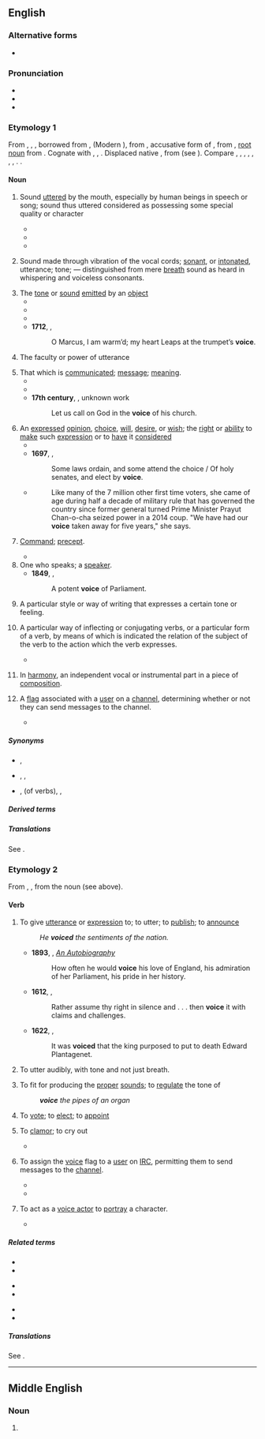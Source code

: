 ==English==
{{wikipedia}}

===Alternative forms===
* {{alter|en|voyce||obsolete}}

===Pronunciation===
* {{IPA|en|/vɔɪs/}}
* {{audio|en|en-us-voice.ogg|Audio (US)}}
* {{rhymes|en|ɔɪs}}

===Etymology 1===
From {{inh|en|enm|voice}}, {{m|enm|voys}}, {{m|enm|vois}}, borrowed from {{der|en|xno|[[voiz]], [[voys]], [[voice]]}}, {{der|en|fro|[[vois]], [[voiz]]}} (Modern {{cog|fr|voix}}), from {{der|en|la|vōcem}}, accusative form of {{m|la|vōx|t=voice}}, from {{der|en|ine-pro|*wṓkʷs}}, [[root noun]] from {{m|ine-pro|*wekʷ-|t=to utter, speak}}. Cognate with {{cog|sa|वाच्}}, {{cog|grc|ὄψ}}, {{cog|fa|آواز|tr=âvâz}}. Displaced native {{cog|enm|steven|t=voice}}, from {{cog|ang|stefn}} (see {{l|en|steven}}). Compare {{m|en|advocate}}, {{m|en|advowson}}, {{m|en|avouch}}, {{m|en|convoke}}, {{m|en|epic}}, {{m|en|vocal}}, {{m|en|vouch}}, {{m|en|vowel}}. {{doublet|en|vox}}.

====Noun====
{{en-noun}}

# Sound [[utter]]ed by the mouth, especially by human beings in speech or song; sound thus uttered considered as possessing some special quality or character
#: {{ux|en|The human '''voice''' is the oldest musical instrument in history.}}
#: {{ux|en|She has a pleasant '''voice'''.}}
#: {{ux|en|His low '''voice''' allowed him to become a bass in the choir.}}
#* {{RQ:Shakespeare Lear|V|iii|309|1|Her '''voice''' was euer ſoft,<br>Gentle, and low, an excellent thing in woman.}}
#* {{RQ:Milton Poems|Nativity|2|And joyn thy '''voice''' unto the Angel Quire,|pageref=2}}
#* {{quote-journal|en|date=April 10, 2011|author=Alistair Magowan| title=Aston Villa 1 - 0 Newcastle| work=BBC Sport| url=http://news.bbc.co.uk/sport2/hi/football/eng_prem/9446263.stm| passage=Villa chief executive Paul Faulkner had backed manager Houllier during the week and asked for the fans to get behind their team as they looked to steer themselves away from the relegation zone. <br>To that end, the home supporters were in good '''voice''' to begin with, but it was Newcastle who started the game in the ascendancy, with Barton putting a diving header over the top from Jose Enrique's cross.}}
# {{lb|en|phonetics}} Sound made through vibration of the vocal cords; [[sonant]], or [[intonated]], utterance; tone; — distinguished from mere [[breath]] sound as heard in whispering and voiceless consonants.
# The [[tone]] or [[sound]] [[emitted]] by an [[object]]
#* {{RQ:King James Version|1 Kings|19|12|text= And after the earthquake, a fire, but the Lord was not in the fire: and after the fire, a still small '''voice'''.}}
#* {{RQ:King James Version|Job|40|9|text=Canst thou thunder with a '''voice''' like him?}}
#* {{RQ:King James Version|Psalms|93|3|text=The floods have lifted up their '''voice'''.}}
#* '''1712''', {{w|Joseph Addison}}, ''{{w|Cato, a Tragedy}}''
#*: O Marcus, I am warm’d; my heart Leaps at the trumpet’s '''voice'''.
# The faculty or power of utterance
#: {{ux|en|to cultivate the '''voice'''}}
# That which is [[communicated]]; [[message]]; [[meaning]].
#* {{RQ:King James Version|Galatians|4|20|text=I desire to bee present with you now, and to change my '''voyce''', for I stand in doubt of you.}}
#* {{RQ:Shakespeare Macbeth|V|vii|passage=My '''voice''' is in my sword.}}
#* '''17th century''', {{w|John Fell (bishop)|John Fell}}, unknown work
#*: Let us call on God in the '''voice''' of his church.
# An [[express]]ed [[opinion]], [[choice]], [[will]], [[desire]], or [[wish]]; the [[right]] or [[ability]] to [[make]] such [[expression]] or to [[have]] it [[consider]]ed
#* {{RQ:Shakespeare Coriolanus|II|iii|passage=''Sicinius''. How now, my masters! have you chose this man? / ''1st Citizen''. He has our '''voices''', sir.}}
#* '''1697''', {{w|John Dryden}}, ''{{w|Aeneid}}''
#*: Some laws ordain, and some attend the choice / Of holy senates, and elect by '''voice'''.
#* {{quote-journal|en|url=https://edition.cnn.com/2019/03/22/asia/thai-election-young-voters-intl/index.html| author=Regan, Helen; Olarn, Kocha| date=2019-03-24| accessdate=2019-03-24| work=CNN| title=Thailand's youth demand change ahead of elections}}
#*: Like many of the 7 million other first time voters, she came of age during half a decade of military rule that has governed the country since former general turned Prime Minister Prayut Chan-o-cha seized power in a 2014 coup. "We have had our '''voice''' taken away for five years," she says.
# {{lb|en|archaic}} [[command|Command]]; [[precept]].
#* {{RQ:King James Version|Deuteronomy|8|20|text=As the nations which the Lord destroyeth before your face, so shall yee perish; because ye would not be obedient vnto the '''voice''' of the Lord your God.}}
# One who speaks; a [[speak]]er.
#* '''1849''', {{w|Alfred Tennyson}}, ''{{w|In Memoriam A.H.H.}}''
#*: A potent '''voice''' of Parliament.
# {{lb|en|literature}} A particular style or way of writing that expresses a certain tone or feeling.
# {{lb|en|grammar}} A particular way of inflecting or conjugating verbs, or a particular form of a verb, by means of which is indicated the relation of the subject of the verb to the action which the verb expresses.
#: {{ux|en|The verbal system of Latin has two '''voices''', active and passive.}}
#* {{quote-book|en|year=2012|author=Drew Arlen Mannetter|title=I Came, I Saw, I Translated| page=197| passage=There are four tenses of the subjunctive (present, perfect, imperfect, and pluperfect) and three '''voices''' (active, passive, and deponent). [...] See 12.8 for the formation of the deponent '''voice'''.}}
# {{lb|en|music}} In [[harmony]], an independent vocal or instrumental part in a piece of [[composition]].
#: {{ux|en|The theme of this piece constantly migrates between the three '''voice''' parts.}}
# {{lb|en|Internet|[[IRC]]}} A [[flag]] associated with a [[user]] on a [[channel]], determining whether or not they can send messages to the channel.
#* {{quote-newsgroup|en |date=February 20, 1999 |url=https://groups.google.com/d/msg/alt.irc/umWK_tLv3fQ/HuTao6r45RIJ |author=Cory McWilliams |title=IRC oddities |id=7amrhu$17kg@enews2.newsguy.com |newsgroup=alt.irc |text=True, better clients will remember that a person had a '''voice''' before they were opped and will return the + when they are deopped, but that doesn't solve the problem.}}

=====Synonyms=====
* {{sense|sound of human speech}} {{l|en|steven}}, {{l|en|reard}}
* {{sense|opinion}} {{l|en|steven}}, {{l|en|vote}}, {{l|en|say-so}}
* {{sense|voice of verbs}} {{l|en|diathesis}}, {{l|en|gender}} (of verbs), {{l|en|[[grammatical]] voice}}, {{l|en|[[verbal]] voice}}

=====Derived terms=====
{{der4|en|title=Terms derived from ''voice'' (noun)|chest voice|devoice|find one's voice|head voice|tone of voice|undervoice|voice actor|voiced|voice glide|voice in the wilderness|voiceless|[[voice of the toothless one]]<!--slang for a fart?-->|voice recognition|[[with one voice]] <!-- unanimously. All '''with one voice''' . . . cried out, Great is Diana of the Ephesians. ''Acts 19:34'' -->}}
{{rel4|en|title=Grammatical terms derived from ''voice'' (noun)|active voice|middle voice|neuter voice|passive voice}}

=====Translations=====
See {{section link|voice/translations#Noun}}.

===Etymology 2===
From {{inh|en|enm|voysen}}, {{m|enm|voicen}}, from the noun (see above).

====Verb====
{{en-verb|voic}}

# {{lb|en|transitive}} To give [[utterance]] or [[expression]] to; to utter; to [[publish]]; to [[announce]]
#: ''He '''voiced''' the sentiments of the nation.''
#* '''1893''', {{w| Annie Wood Besant}}, ''[[s:An Autobiography|An Autobiography]]''
#*:How often he would '''voice''' his love of England, his admiration of her Parliament, his pride in her history.
#* '''1612''', {{w|Francis Bacon}}, ''{{w|Of Great Place}}''
#*: Rather assume thy right in silence and . . . then '''voice''' it with claims and challenges.
#* '''1622''', {{w|Francis Bacon}}, ''{{w|History of the Reign of King Henry VII}}''
#*: It was '''voiced''' that the king purposed to put to death Edward Plantagenet.
# {{lb|en|transitive|phonology}} To utter audibly, with tone and not just breath.
# {{lb|en|transitive}} To fit for producing the [[proper]] [[sound]]s; to [[regulate]] the tone of
#: '''''voice''' the pipes of an organ''
# {{lb|en|transitive|obsolete}} To [[vote]]; to [[elect]]; to [[appoint]]
# {{lb|en|intransitive|obsolete}} To [[clamor]]; to cry out
#* {{rfquotek|en|South}}
# {{lb|en|transitive|Internet|IRC}} To assign the [[voice]] flag to a [[user]] on [[IRC]], permitting them to send messages to the [[channel]].
#* {{quote-newsgroup|en |url=https://groups.google.com/d/msg/alt.irc/ZLvEPwqNw_g/O_igEDaLjwQJ |author=Thom Peppard |date=November 22, 2001 |title=assistance please |newsgroup=alt.irc |id=B8225C66.240B%thompeppard@tru.eastlink.ca |text=I would like this script to allow me to notice not only the ops in a channel, but also those that have been '''voiced''' by the ops, at the same time.}}
#* {{quote-newsgroup|en |url=https://groups.google.com/d/msg/alt.irc/kwgrGbvJY6I/U8IJ6PJCZqgJ |date=August 1, 2004 |author=Remco Rijnders |title=moderating an IRC session |newsgroup=alt.irc |id=opsb1625xn32ljov@news.xs4all.nl |text=If you then want others to be able to talk, you can '''voice''' them (+v) or if you want everyone able to talk, you can remove the moderation flag on the channel (-m).}}
# {{lb|en|television|film}} To act as a [[voice actor]] to [[portray]] a character.
#* {{quote-journal|en|date=April 26, 2012| author=Tasha Robinson| title=Film: Reviews: The Pirates! Band Of Misfits :| work=The Onion AV Club| url=http://www.avclub.com/articles/the-pirates-band-of-misfits,73064/| passage=The openly ridiculous plot has The Pirate Captain (Hugh Grant) scheming to win the Pirate Of The Year competition, even though he’s a terrible pirate, far outclassed by rivals '''voiced''' by Jeremy Piven and Salma Hayek.}}

=====Related terms=====
{{rel-top3|Terms etymologically related to the noun or verb ''voice''}}
* {{l|en|vocable}}
* {{l|en|vocabulary}}
{{rel-mid3}}
* {{l|en|vocal}}
* {{l|en|vocalization}}
{{rel-mid3}}
* {{l|en|vocalize}}
* {{l|en|vocation}}
{{rel-bottom}}

=====Translations=====
See {{section link|voice/translations#Verb}}.

{{C|en|Communication|Sound}}

{{cln|en|basic words}}

----

==Middle English==

===Noun===
{{head|enm|noun}}

# {{alt form|enm|voys}}